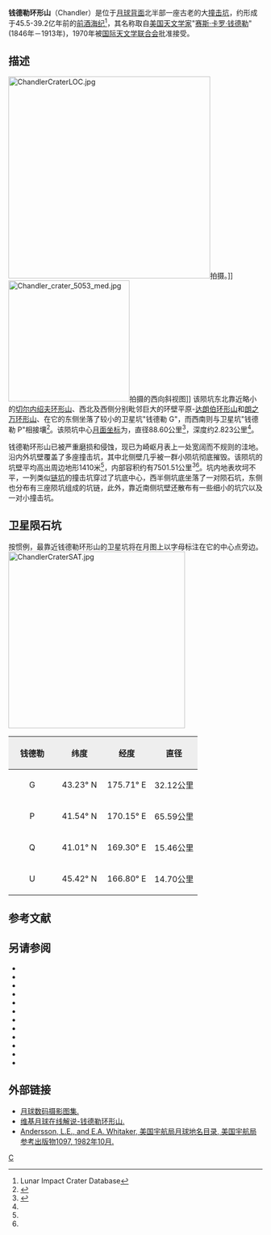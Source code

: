 {{lunar crater data|
 image=ChandlerCrater.jpg|240px|
 caption=[[月球勘测轨道飞行器|月球勘测轨道飞行器]]拍摄的图像|
 latitude=43.65|
 N_or_S=N|
 longitude=171.76|
 E_or_W=E|
 diameter=88.60公里|
 depth=2.823公里|
 colong=190|
 eponym=[[赛斯·卡罗·钱德勒|赛斯·卡·钱德勒]]}}

'''钱德勒环形山'''（Chandler）是位于[[月球背面|月球背面]]北半部一座古老的大[[撞击坑|撞击坑]]，约形成于45.5-39.2亿年前的[[前酒海纪|前酒海纪]]<ref name=LICD>Lunar Impact Crater Database</ref>，其名称取自[[美国|美国]][[天文学家|天文学家]]"[[赛斯·卡罗·钱德勒|赛斯·卡罗·钱德勒]]"(1846年－1913年)，1970年被[[国际天文学联合会|国际天文学联合会]]批准接受。

==描述==
[[Image:ChandlerCraterLOC.jpg|400px]]拍摄。]]
[[Image:Chandler_crater_5053_med.jpg|240px]]拍摄的西向斜视图]]  
该陨坑东北靠近略小的[[切尔内绍夫环形山|切尔内绍夫环形山]]、西北及西侧分别毗邻巨大的环壁平原-[[达朗伯环形山|达朗伯环形山]]和[[朗之万环形山|朗之万环形山]]、在它的东侧坐落了较小的卫星坑"钱德勒 G"，而西南则与卫星坑"钱德勒 P"相接壤<ref>{{Cite web |url=http://planetarynames.wr.usgs.gov/images/Lunar/lac_32_lo.pdf |title=Crater Chandler on the map LAC-32. |access-date=2016-12-02 |archive-date=2013-02-20 |archive-url=https://web.archive.org/web/20130220163303/http://planetarynames.wr.usgs.gov/images/Lunar/lac_32_lo.pdf |dead-url=no }}</ref>。该陨坑中心[[月面坐标|月面坐标]]为{{Coord|43.65|N|171.76|E|globe:Moon|nogoogle=1|noosm=1}}，直径88.60公里<ref name="IAU">{{Cite web |url=http://planetarynames.wr.usgs.gov/Feature/1132 |title=Directory of the International Astronomical Union |access-date=2016-12-02 |archive-date=2020-11-27 |archive-url=https://web.archive.org/web/20201127013909/https://planetarynames.wr.usgs.gov/Feature/1132 |dead-url=no }}</ref>，深度约2.823公里<ref name="LICD"/>。

钱德勒环形山已被严重磨损和侵蚀，现已为崎岖月表上一处宽阔而不规则的洼地。沿内外坑壁覆盖了多座撞击坑，其中北侧壁几乎被一群小陨坑彻底摧毁。该陨坑的坑壁平均高出周边地形1410米<ref name="LICD"/>，内部容积约有7501.51公里<sup>3</sup><ref name="LICD"/>。坑内地表坎坷不平，一列类似[[链坑|链坑]]的撞击坑穿过了坑底中心，西半侧坑底坐落了一对陨石坑，东侧也分布有三座陨坑组成的坑链，此外，靠近南侧坑壁还散布有一些细小的坑穴以及一对小撞击坑。
==卫星陨石坑==
按惯例，最靠近钱德勒环形山的卫星坑将在月图上以字母标注在它的中心点旁边。
[[File:ChandlerCraterSAT.jpg|350px]]

{| class="wikitable"
!width="25%" style="background:#eeeeee;" |钱德勒 
!width="25%" style="background:#eeeeee;" |纬度
!width="25%" style="background:#eeeeee;" |经度
!width="25%" style="background:#eeeeee;" |直径
|-
|align="center"|G
|align="center"|43.23° N
|align="center"|175.71° E
|align="center"|32.12公里
|-
|align="center"|P
|align="center"|41.54° N
|align="center"|170.15° E
|align="center"|65.59公里
|-
|align="center"|Q
|align="center"|41.01° N
|align="center"|169.30° E
|align="center"|15.46公里
|-
|align="center"|U
|align="center"|45.42° N
|align="center"|166.80° E
|align="center"|14.70公里
|}{{clear}}
==参考文献==
{{reflist}}
==另请参阅==
{{refbegin}}
* {{cite book
  | last1 = Andersson
  | first1 = L. E.
  | last2 = Whitaker
  | first2 = E. A.
  | authorlink2 = Ewen Whitaker
  | date = 1982
  | title = [[NASA|NASA]] Catalogue of Lunar Nomenclature
  | publisher = NASA RP-1097
  | ref = harv
  }}
* {{cite web
  | last = Blue
  | first = Jennifer
  | date = July 25, 2007
  | title = Gazetteer of Planetary Nomenclature
  | publisher = [[United_States_Geological_Survey|USGS]]
  | url = http://planetarynames.wr.usgs.gov/
  | accessdate = 2007-08-05
  | ref = harv
  | archive-date = 2014-09-24
  | archive-url = https://web.archive.org/web/20140924155446/http://planetarynames.wr.usgs.gov/Page/GANYMEDE/target
  | dead-url = no
  }}
* {{cite book
  | last1 = Bussey
  | first1 = B.
  | authorlink1 = Ben Bussey
  | last2 = Spudis
  | first2 = P.
  | authorlink2 = Paul Spudis
  | date = 2004
  | title = The Clementine Atlas of the Moon
  | publisher = Cambridge University Press
  | location = New York
  | isbn = 978-0-521-81528-4
  | ref = harv
  }}
* {{cite book
  | last1 = Cocks
  | first1 = Elijah E.
  | last2 = Cocks
  | first2 = Josiah C.
  | date = 1995
  | title = Who's Who on the Moon: A Biographical Dictionary of Lunar Nomenclature
  | url = https://archive.org/details/isbn_9780936389271
  | publisher = Tudor Publishers
  | isbn = 978-0-936389-27-1
  | ref = harv
  }}
* {{cite web
  | last = McDowell
  | first = Jonathan
  | date = July 15, 2007
  | url = http://host.planet4589.org/astro/lunar/
  | title = Lunar Nomenclature
  | publisher = Jonathan's Space Report
  | accessdate = 2007-10-24
  | ref = harv
  | archive-date = 2018-12-25
  | archive-url = https://web.archive.org/web/20181225170156/http://host.planet4589.org/astro/lunar/
  | dead-url = no
  }}
* {{cite journal| last1 = Menzel| first1 = D. H.| last2 = Minnaert| first2 = M.| last3 = Levin| first3 = B.| last4 = Dollfus| first4 = A.| last5 = Bell| first5 = B.| title = Report on Lunar Nomenclature by the Working Group of Commission 17 of the IAU| doi = 10.1007/BF00171763| journal = Space Science Reviews| volume = 12| issue = 2| pages = 136–186| date = 1971| bibcode = 1971SSRv...12..136M| ref = harv}}
* {{cite book
  | first = Patrick
  | last = Moore
  | authorlink = Patrick Moore
  | date = 2001
  | title = On the Moon
  | url = https://archive.org/details/patrickmooreonmo00patr
  | publisher = Sterling Publishing Co.
  | isbn = 978-0-304-35469-6
  | ref = harv
  }}
* {{cite book
  | first = Fred W.
  | last = Price
  | date = 1988
  | title = The Moon Observer's Handbook
  | publisher = Cambridge University Press
  | isbn = 978-0-521-33500-3
  | ref = harv
  }}
* {{cite book
  | last = Rükl
  | first = Antonín
  | authorlink = Antonín Rükl
  | date = 1990
  | title = Atlas of the Moon
  | publisher = Kalmbach Books
  | isbn = 978-0-913135-17-4
  | ref = harv
  }}
* {{cite book
  | last = Webb
  | first = Rev. T. W.
  | authorlink = Thomas William Webb
  | date = 1962
  | title = Celestial Objects for Common Telescopes
  | url = https://archive.org/details/celestialobjects00webb
  | edition = 6th revised
  | publisher = Dover
  | isbn = 978-0-486-20917-3
  | ref = harv
  }}
* {{cite book
  | first = Ewen A.
  | last = Whitaker
  | authorlink = Ewen Whitaker
  | date = 1999
  | title = Mapping and Naming the Moon
  | publisher = Cambridge University Press
  | isbn = 978-0-521-62248-6
  | ref = harv
  }}
* {{cite book
  | first = Peter T.
  | last = Wlasuk
  | date = 2000
  | title = Observing the Moon
  | publisher = Springer
  | isbn = 978-1-85233-193-1
  | ref = harv
 }}
{{refend}}

==外部链接==
*[http://www.lpi.usra.edu/resources/lunar_orbiter/bin/srch_nam.shtml?Chandler%7C0 月球数码摄影图集.] {{Wayback|url=http://www.lpi.usra.edu/resources/lunar_orbiter/bin/srch_nam.shtml?Chandler%7C0 |date=20201127015513 }}
*[http://the-moon.wikispaces.com/Chandler 维基月球在线解说-钱德勒环形山.] {{Wayback|url=http://the-moon.wikispaces.com/Chandler |date=20180302055500 }}
*[http://planet4589.org/astro/lunar/RP-1097.pdf Andersson, L.E., and E.A. Whitaker, 美国宇航局月球地名目录, 美国宇航局参考出版物1097, 1982年10月.] {{Wayback|url=http://planet4589.org/astro/lunar/RP-1097.pdf |date=20141006125838 }}

[[Category:月球环形山|C]]
{{月球環形山 (C-F)}}